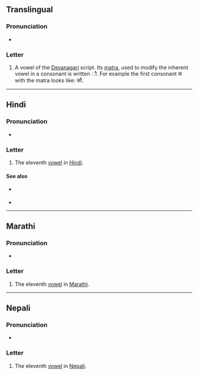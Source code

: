 {{character info}}
==Translingual==

===Pronunciation===
* {{IPA|mul|/ɔː/|/aʊ/|/əʊ/}}

===Letter===
{{mul-Deva|au}}

# A vowel of the [[Devanagari]] script. Its [[matra]], used to modify the inherent vowel in a consonant is written &#x094C;. For example the first consonant क with the matra looks like: कौ.

----

==Hindi==

===Pronunciation===
* {{IPA|hi|/ɔː/|/aʊ/|/əʊ/}}

===Letter===
{{head|hi|letter}}

# The eleventh [[vowel]] in [[Hindi]].

====See also====
* {{sense|matra}} {{l|hi|ौ}}
* {{list:Devanagari script letters/hi}}

----

==Marathi==

===Pronunciation===
* {{IPA|mr|/əu/}}

===Letter===
{{head|mr|letter}}

# The eleventh [[vowel]] in [[Marathi]].
----
==Nepali==

===Pronunciation===
* {{ne-IPA}}

===Letter===
{{head|ne|letter}}

# The eleventh [[vowel]] in [[Nepali]].